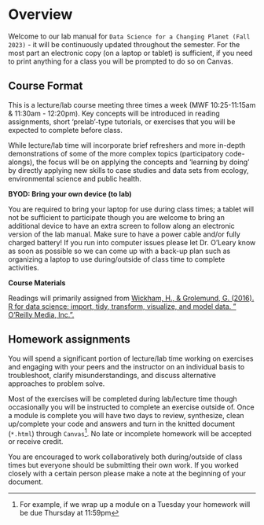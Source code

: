 # Overview {.unnumbered}

Welcome to our lab manual for `Data Science for a Changing Planet (Fall 2023)` - it will be continuously updated throughout the semester. For the most part an electronic copy (on a laptop or tablet) is sufficient, if you need to print anything for a class you will be prompted to do so on Canvas.


## Course Format {.unnumbered}

This is a lecture/lab course meeting three times a week (MWF 10:25-11:15am & 11:30am - 12:20pm). Key concepts will be introduced in reading assignments, short ‘prelab’-type tutorials, or exercises that you will be expected to complete before class.

While lecture/lab time will incorporate brief refreshers and more in-depth demonstrations of some of the more complex topics (participatory code-alongs), the focus will be on applying the concepts and ‘learning by doing’ by directly applying new skills to case studies and data sets from ecology, environmental science and public health.


**BYOD: Bring your own device (to lab)**

You are required to bring your laptop for use during class times; a tablet will not be sufficient to participate though you are welcome to bring an additional device to have an extra screen to follow along an electronic version of the lab manual. Make sure to have a power cable and/or fully charged battery! If you run into computer issues please let Dr. O'Leary know as soon as possible so we can come up with a back-up plan such as organizing a laptop to use during/outside of class time to complete activities. 


**Course Materials**

Readings will primarily assigned from [Wickham, H., & Grolemund, G. (2016). R for data science: import, tidy, transform, visualize, and model data. " O'Reilly Media, Inc.".](https://r4ds.had.co.nz/index.html)




## Homework assignments {.unnumbered}

You will spend a significant portion of lecture/lab time working on exercises and engaging with your peers and the instructor on an individual basis to troubleshoot, clarify misunderstandings, and discuss alternative approaches to problem solve.

Most of the exercises will be completed during lab/lecture time though occasionally you will be instructed to complete an exercise outside of. Once a module is complete you will have two days to review, synthesize, clean up/complete your code and answers and turn in the knitted document (`*.html`) through `Canvas`^[For example, if we wrap up a module on a Tuesday your homework will be due Thursday at 11:59pm]. No late or incomplete homework will be accepted or receive credit.

You are encouraged to work collaboratively both during/outside of class times but everyone should be submitting their own work. If you worked closely with a certain person please make a note at the beginning of your document.
